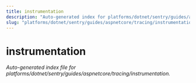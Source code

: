 ```yaml
---
title: instrumentation
description: "Auto-generated index for platforms/dotnet/sentry/guides/aspnetcore/tracing/instrumentation"
slug: "platforms/dotnet/sentry/guides/aspnetcore/tracing/instrumentation"
---
```


# instrumentation

_Auto-generated index file for platforms/dotnet/sentry/guides/aspnetcore/tracing/instrumentation._
